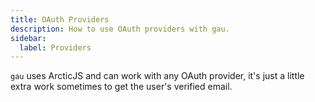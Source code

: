```yaml
---
title: OAuth Providers
description: How to use OAuth providers with gau.
sidebar:
  label: Providers
---
```


`gau` uses <Link href="https://arcticjs.dev/">ArcticJS</Link> and can work with any OAuth provider, it's just a little extra work sometimes to get the user's verified email.

<div class="row">
  <IconLink href="/providers/github/" icon="github" title="GitHub" />
  <IconLink href="/providers/google/" icon="google" title="Google" />
  <IconLink href="/providers/microsoft/" icon="microsoft" title="Microsoft" />
</div> 